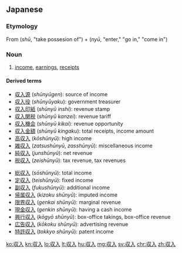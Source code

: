 ==Japanese==
{{ja-kanjitab|しゅう|にゅう|yomi=o}}

===Etymology===
From {{m|ja|収|sc=Jpan}} (''shū'', "take possesion of") + {{m|ja|入|sc=Jpan}} (''nyū'', "enter," "go in," "come in")

===Noun===
{{ja-noun|しゅうにゅう|kyu=收入}}

# [[income]], [[earnings]], [[receipts]]

====Derived terms====
{{top2}}
* [[収入源]] (''shūnyūgen''): source of income
* [[収入役]] (''shūnyūyaku''): government treasurer
* [[収入印紙]] (''shūnyū inshi''): revenue stamp
* [[収入関税]] (''shūnyū kanzei''): revenue tariff
* [[収入機会]] (''shūnyū kikai''): revenue opportunity
* [[収入金額]] (''shūnyū kingaku''): total receipts, income amount
* [[高収入]] (''kōshūnyū''): high income
* [[雑収入]] (''zatsushūnyū'', ''zasshūnyū''): miscellaneous income
* [[純収入]] (''junshūnyū''): net revenue
* [[税収入]] (''zeishūnyū''): tax revenue, tax revenues
{{mid2}}
* [[総収入]] (''sōshūnyū''): total income
* [[定収入]] (''teishūnyū''): fixed income
* [[副収入]] (''fukushūnyū''): additional income
* [[帰属収入]] (''kizoku shūnyū''): imputed income
* [[限界収入]] (''genkai shūnyū''): marginal revenue
* [[現金収入]] (''genkin shūnyū''): having a cash income
* [[興行収入]] (''kōgyō shūnyū''): box-office takings, box-office revenue
* [[広告収入]] (''kōkoku shūnyū''): advertising revenue
* [[特許収入]] (''tokkyo shūnyū''): patent income
{{bottom}}

[[ko:収入]]
[[kn:収入]]
[[lo:収入]]
[[lt:収入]]
[[hu:収入]]
[[mg:収入]]
[[sv:収入]]
[[chr:収入]]
[[zh:収入]]